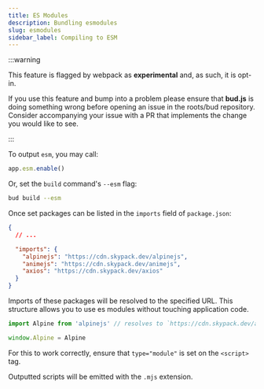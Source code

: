 ```yaml
---
title: ES Modules
description: Bundling esmodules
slug: esmodules
sidebar_label: Compiling to ESM
---
```



:::warning

This feature is flagged by webpack as **experimental** and, as such, it is opt-in.

If you use this feature and bump into a problem please ensure that
**bud.js** is doing something wrong before opening an issue in the roots/bud repository. Consider accompanying your issue with
a PR that implements the change you would like to see.

:::

To output `esm`, you may call:

```ts title="bud.config.mjs"
app.esm.enable()
```

Or, set the `build` command's `--esm` flag:

```sh
bud build --esm
```

Once set packages can be listed in the `imports` field of `package.json`:

```json title="package.json"
{
  // ...

  "imports": {
    "alpinejs": "https://cdn.skypack.dev/alpinejs",
    "animejs": "https://cdn.skypack.dev/animejs",
    "axios": "https://cdn.skypack.dev/axios"
  }
}
```

Imports of these packages will be resolved to the specified URL. This structure
allows you to use es modules without touching application code.

```ts title="app.ts"
import Alpine from 'alpinejs' // resolves to `https://cdn.skypack.dev/alpinejs`

window.Alpine = Alpine
```

For this to work correctly, ensure that `type="module"` is set on the `<script>` tag.

Outputted scripts will be emitted with the `.mjs` extension.
